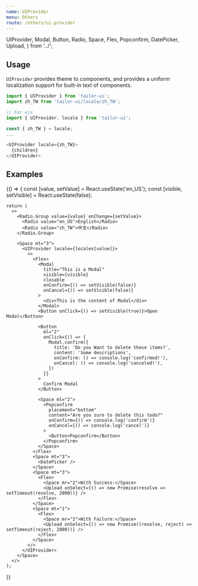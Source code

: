 ```yaml
---
name: UIProvider
menu: Others
route: /others/ui-provider
---
```



  UIProvider,
  Modal,
  Button,
  Radio,
  Space,
  Flex,
  Popconfirm,
  DatePicker,
  Upload,
} from '../';

## Usage

`UIProvider` provides theme to components, and provides a uniform localization support for built-in text of components.

```js
import { UIProvider } from 'tailor-ui';
import zh_TW from 'tailor-ui/locale/zh_TW';

// For ejs
import { UIProvider, locale } from 'tailor-ui';

const { zh_TW } = locale;
...

<UIProvider locale={zh_TW}>
  {children}
</UIProvider>
```

## Examples

<Playground>
  {() => {
    const [value, setValue] = React.useState('en_US');
    const [visible, setVisible] = React.useState(false);

    return (
      <>
        <Radio.Group value={value} onChange={setValue}>
          <Radio value="en_US">English</Radio>
          <Radio value="zh_TW">中文</Radio>
        </Radio.Group>

        <Space mt="3">
          <UIProvider locale={locales[value]}>
            <>
              <Flex>
                <Modal
                  title="This is a Modal"
                  visible={visible}
                  closable
                  onConfirm={() => setVisible(false)}
                  onCancel={() => setVisible(false)}
                >
                  <div>This is the content of Modal</div>
                </Modal>
                <Button onClick={() => setVisible(true)}>Open Modal</Button>

                <Button
                  ml="2"
                  onClick={() => {
                    Modal.confirm({
                      title: 'Do you Want to delete these items?',
                      content: 'Some descriptions',
                      onConfirm: () => console.log('confirmed!'),
                      onCancel: () => console.log('canceled!'),
                    })
                  }}
                >
                  Confirm Modal
                </Button>

                <Space ml="2">
                  <Popconfirm
                    placement="bottom"
                    content="Are you sure to delete this todo?"
                    onConfirm={() => console.log('confirm')}
                    onCancel={() => console.log('cancel')}
                  >
                    <Button>Popconfirm</Button>
                  </Popconfirm>
                </Space>
              </Flex>
              <Space mt="3">
                <DatePicker />
              </Space>
              <Space mt="3">
                <Flex>
                  <Space mr="2">With Success:</Space>
                  <Upload onSelect={() => new Promise(resolve => setTimeout(resolve, 2000))} />
                </Flex>
              </Space>
              <Space mt="1">
                <Flex>
                  <Space mr="2">With Failure:</Space>
                  <Upload onSelect={() => new Promise((resolve, reject) => setTimeout(reject, 2000))} />
                </Flex>
              </Space>
            </>
          </UIProvider>
        </Space>
      </>
    );

}}

</Playground>
